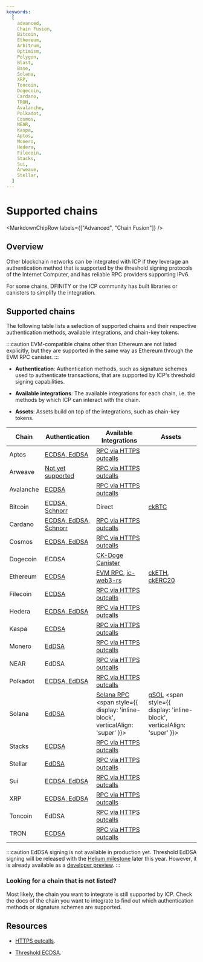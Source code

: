 ```yaml
---
keywords:
  [
    advanced,
    Chain Fusion,
    Bitcoin,
    Ethereum,
    Arbitrum,
    Optimism,
    Polygon,
    Blast,
    Base,
    Solana,
    XRP,
    Toncoin,
    Dogecoin,
    Cardano,
    TRON,
    Avalanche,
    Polkadot,
    Cosmos,
    NEAR,
    Kaspa,
    Aptos,
    Monero,
    Hedera,
    Filecoin,
    Stacks,
    Sui,
    Arweave,
    Stellar,
  ]
---
```



# Supported chains

<MarkdownChipRow labels={["Advanced", "Chain Fusion"]} />

## Overview

Other blockchain networks can be integrated with ICP if they leverage an
authentication method that is supported by the threshold signing protocols of
the Internet Computer, and has reliable RPC providers supporting IPv6.

For some chains, DFINITY or the ICP community has built libraries or canisters
to simplify the integration.

## Supported chains

The following table lists a selection of supported chains and their respective
authentication methods, available integrations, and chain-key tokens.

:::caution EVM-compatible chains other than Ethereum are not listed explicitly,
but they are supported in the same way as Ethereum through the EVM RPC canister.
:::

- **Authentication**: Authentication methods, such as signature schemes used to
  authenticate transactions, that are supported by ICP's threshold signing
  capabilities.

- **Available integrations**: The available integrations for each chain, i.e.
  the methods by which ICP can interact with the chain.

- **Assets**: Assets build on top of the integrations, such as chain-key tokens.

| Chain     | Authentication                                                         | Available Integrations                                                                                                                         | Assets                                                                                                                                          |
| --------- | ---------------------------------------------------------------------- | ---------------------------------------------------------------------------------------------------------------------------------------------- | ----------------------------------------------------------------------------------------------------------------------------------------------- |
| Aptos     | [ECDSA, EdDSA](https://aptos.dev/en/network/blockchain/accounts) | [RPC via HTTPS outcalls](/docs/developer-docs/smart-contracts/advanced-features/https-outcalls/https-outcalls-overview.mdx) |    |
| Arweave   | [Not yet supported](https://github.com/ArweaveTeam/arweave/issues/486) | [RPC via HTTPS outcalls](/docs/developer-docs/smart-contracts/advanced-features/https-outcalls/https-outcalls-overview.mdx) |    |
| Avalanche | [ECDSA](https://docs.avax.network/reference/standards/cryptographic-primitives) | [RPC via HTTPS outcalls](/docs/developer-docs/smart-contracts/advanced-features/https-outcalls/https-outcalls-overview.mdx) |   |
| Bitcoin   | [ECDSA, Schnorr](/docs/current/developer-docs/multi-chain/bitcoin/using-btc/generate-addresses) | Direct | [ckBTC](/docs/developer-docs/multi-chain/chain-key-tokens/ckbtc/overview.mdx)  |    |
| Cardano   | [ECDSA, EdDSA, Schnorr ](https://developers.cardano.org/docs/governance/cardano-improvement-proposals/cip-0049/) | [RPC via HTTPS outcalls](/docs/developer-docs/smart-contracts/advanced-features/https-outcalls/https-outcalls-overview.mdx) |     |
| Cosmos    | [ECDSA, EdDSA](https://docs.cosmos.network/v0.50/learn/beginner/accounts) | [RPC via HTTPS outcalls](docs/developer-docs/smart-contracts/advanced-features/https-outcalls/https-outcalls-overview.mdx)  |     |
| Dogecoin  | ECDSA  | [CK-Doge Canister](https://github.com/ldclabs/ck-doge) |   |
| Ethereum  | [ECDSA](/docs/current/developer-docs/multi-chain/ethereum/using-eth/generating-addresses) | [EVM RPC](/docs/developer-docs/multi-chain/ethereum/evm-rpc/overview.mdx), [ic-web3-rs](https://github.com/horizonx-tech/ic-web3-rs) | [ckETH](/docs/developer-docs/multi-chain/chain-key-tokens/cketh/overview.mdx), [ckERC20](/docs/developer-docs/multi-chain/chain-key-tokens/ckerc20/overview.mdx)  |
| Filecoin  | [ECDSA](https://spec.filecoin.io/algorithms/crypto/signatures/)| [RPC via HTTPS outcalls](/docs/developer-docs/smart-contracts/advanced-features/https-outcalls/https-outcalls-overview.mdx) |     |
| Hedera    | [ECDSA, EdDSA](https://docs.hedera.com/hedera/core-concepts/keys-and-signatures)| [RPC via HTTPS outcalls](/docs/developer-docs/smart-contracts/advanced-features/https-outcalls/https-outcalls-overview.mdx) |      |
| Kaspa     | [ECDSA](https://github.com/kaspanet/go-secp256k1/blob/master/ecdsa_privkey.go) | [RPC via HTTPS outcalls](/docs/developer-docs/smart-contracts/advanced-features/https-outcalls/https-outcalls-overview.mdx) |     |
| Monero    | [EdDSA](https://getmonero.dev/cryptography/asymmetric/edwards25519.html) | [RPC via HTTPS outcalls](/docs/developer-docs/smart-contracts/advanced-features/https-outcalls/https-outcalls-overview.mdx) |      |
| NEAR      | EdDSA | [RPC via HTTPS outcalls](/docs/developer-docs/smart-contracts/advanced-features/https-outcalls/https-outcalls-overview.mdx) |      |
| Polkadot  | [ECDSA, EdDSA](https://wiki.polkadot.network/docs/learn-cryptography) | [RPC via HTTPS outcalls](/docs/developer-docs/smart-contracts/advanced-features/https-outcalls/https-outcalls-overview.mdx) |     |
| Solana    | [EdDSA](https://solana.com/docs/core/accounts#account)  | [Solana RPC](https://github.com/mfactory-lab/ic-solana) <span style={{ display: 'inline-block', verticalAlign: 'super' }}><AlphaChip /></span> | [gSOL](https://galactic-bridge-tzbjl.ondigitalocean.app/) <span style={{ display: 'inline-block', verticalAlign: 'super' }}><BetaChip /></span> |
| Stacks    | [ECDSA](https://github.com/stacks-network/keylib-py)| [RPC via HTTPS outcalls](/docs/developer-docs/smart-contracts/advanced-features/https-outcalls/https-outcalls-overview.mdx) |      |
| Stellar   | [EdDSA](https://developers.stellar.org/docs/smart-contracts/smart-wallets#secp256r1) | [RPC via HTTPS outcalls](/docs/developer-docs/smart-contracts/advanced-features/https-outcalls/https-outcalls-overview.mdx) |     |
| Sui       | [ECDSA, EdDSA](https://blog.sui.io/wallet-cryptography-specifications/) | [RPC via HTTPS outcalls](/docs/developer-docs/smart-contracts/advanced-features/https-outcalls/https-outcalls-overview.mdx) |     |
| XRP       | [ECDSA, EdDSA](https://xrpl.org/docs/concepts/accounts/cryptographic-keys/#signing-algorithms) | [RPC via HTTPS outcalls](/docs/developer-docs/smart-contracts/advanced-features/https-outcalls/https-outcalls-overview.mdx) |    |
| Toncoin   | EdDSA  | [RPC via HTTPS outcalls](/docs/developer-docs/smart-contracts/advanced-features/https-outcalls/https-outcalls-overview.mdx) |       |
| TRON      | [ECDSA](https://github.com/tronprotocol/tips/issues/120)  | [RPC via HTTPS outcalls](docs/developer-docs/smart-contracts/advanced-features/https-outcalls/https-outcalls-overview.mdx)  |      |


:::caution
EdDSA signing is not available in production yet. Threshold EdDSA signing will be released with the [Helium milestone](https://internetcomputer.org/roadmap#Chain%20Fusion-Helium)
later this year. However, it is already available as a [developer preview](https://github.com/domwoe/schnorr_canister).
:::

### Looking for a chain that is not listed?

Most likely, the chain you want to integrate is still supported by ICP. Check
the docs of the chain you want to integrate to find out which authentication
methods or signature schemes are supported.

## Resources

- [HTTPS outcalls](/docs/current/developer-docs/smart-contracts/advanced-features/https-outcalls/https-outcalls-overview).

- [Threshold ECDSA](/docs/current/developer-docs/smart-contracts/signatures/t-ecdsa).
